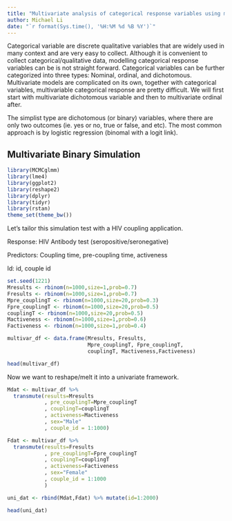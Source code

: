 ```yaml
---
title: "Multivariate analysis of categorical response variables using mixed modeling tricks"
author: Michael Li
date: "`r format(Sys.time(), '%H:%M %d %B %Y')`"
---
```


Categorical variable are discrete qualitative variables that are widely used in many context and are very easy to collect. Although it is convenient to collect categorical/qualitative data, modelling categorical response variables can be is not straight forward. Categorical variables can be further categorized into three types: Nominal, ordinal, and dichotomous. Multivariate models are complicated on its own, together with categorical variables, multivariable categorical response are pretty difficult. We will first start with multivariate dichotomous variable and then to multivariate ordinal after.

The simplist type are dichotomous (or binary) variables, where there are only two outcomes (ie. yes or no, true or false, and etc). The most common approach is by logistic regression (binomal with a logit link).

## Multivariate Binary Simulation

```r
library(MCMCglmm)
library(lme4)
library(ggplot2)
library(reshape2)
library(dplyr)
library(tidyr)
library(rstan)
theme_set(theme_bw())

```

Let's tailor this simulation test with a HIV coupling application. 

Response: HIV Antibody test (seropositive/seronegative)

Predictors: Coupling time, pre-coupling time, activeness

Id: id, couple id

```r
set.seed(1221)
Mresults <- rbinom(n=1000,size=1,prob=0.7)
Fresults <- rbinom(n=1000,size=1,prob=0.7)
Mpre_couplingT <- rbinom(n=1000,size=20,prob=0.3)
Fpre_couplingT <- rbinom(n=1000,size=20,prob=0.5)
couplingT <- rbinom(n=1000,size=20,prob=0.5)
Mactiveness <- rbinom(n=1000,size=1,prob=0.6)
Factiveness <- rbinom(n=1000,size=1,prob=0.4)

multivar_df <- data.frame(Mresults, Fresults, 
                          Mpre_couplingT, Fpre_couplingT, 
                          couplingT, Mactiveness,Factiveness)

head(multivar_df)

```

Now we want to reshape/melt it into a univariate framework.

```r
Mdat <- multivar_df %>% 
  transmute(results=Mresults
            , pre_couplingT=Mpre_couplingT
            , couplingT=couplingT
            , activeness=Mactiveness
            , sex="Male"
            , couple_id = 1:1000)

Fdat <- multivar_df %>% 
  transmute(results=Fresults
            , pre_couplingT=Fpre_couplingT
            , couplingT=couplingT
            , activeness=Factiveness
            , sex="Female"
            , couple_id = 1:1000
            )

uni_dat <- rbind(Mdat,Fdat) %>% mutate(id=1:2000)

head(uni_dat)

```
